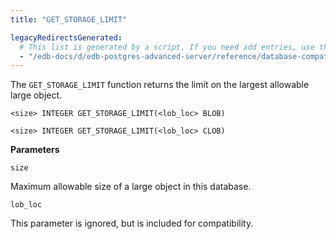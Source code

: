 ```yaml
---
title: "GET_STORAGE_LIMIT"

legacyRedirectsGenerated:
  # This list is generated by a script. If you need add entries, use the `legacyRedirects` key.
  - "/edb-docs/d/edb-postgres-advanced-server/reference/database-compatibility-for-oracle-developers-built-in-package-guide/13/get_storage_limit.html"
---
```


The `GET_STORAGE_LIMIT` function returns the limit on the largest allowable large object.

```text
<size> INTEGER GET_STORAGE_LIMIT(<lob_loc> BLOB)

<size> INTEGER GET_STORAGE_LIMIT(<lob_loc> CLOB)
```

**Parameters**

`size`

 Maximum allowable size of a large object in this database.

`lob_loc`

 This parameter is ignored, but is included for compatibility.
